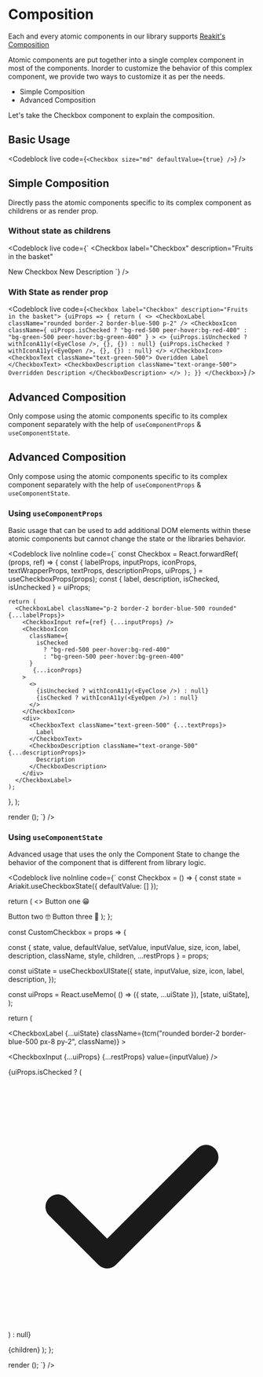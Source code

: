 
# Composition

Each and every atomic components in our library supports
[Reakit's Composition ](https://reakit.io/docs/composition/)

Atomic components are put together into a single complex component in most of
the components. Inorder to customize the behavior of this complex component, we
provide two ways to customize it as per the needs.

- Simple Composition
- Advanced Composition

Let's take the Checkbox component to explain the composition.

## Basic Usage

<Codeblock live code={`<Checkbox size="md" defaultValue={true} />`} />

## Simple Composition

Directly pass the atomic components specific to its complex component as
childrens or as render prop.

### Without state as childrens

<Codeblock
  live
  code={`
<Checkbox
  label="Checkbox"
  description="Fruits in the basket"
>
  <CheckboxLabel className="rounded border-2 border-blue-500 p-2" />
  <CheckboxIcon className="bg-red-500" />
  <CheckboxText className="text-green-500">New Checkbox</CheckboxText>
  <CheckboxDescription className="text-orange-500">
    New Description
  </CheckboxDescription>
</Checkbox>
`}
/>

### With State as render prop

<Codeblock
  live
  code={`
<Checkbox label="Checkbox" description="Fruits in the basket">
  {uiProps => {
    return (
      <>
        <CheckboxLabel className="rounded border-2 border-blue-500 p-2" />
        <CheckboxIcon
          className={
            uiProps.isChecked
              ? "bg-red-500 peer-hover:bg-red-400"
              : "bg-green-500 peer-hover:bg-green-400"
          }
        >
          <>
            {uiProps.isUnchecked
              ? withIconA11y(<EyeClose />, {}, {})
              : null}
            {uiProps.isChecked ? withIconA11y(<EyeOpen />, {}, {}) : null}
          </>
        </CheckboxIcon>
        <CheckboxText className="text-green-500">
          Overidden Label
        </CheckboxText>
        <CheckboxDescription className="text-orange-500">
          Overridden Description
        </CheckboxDescription>
      </>
    );
  }}
</Checkbox>
`}
/>

## Advanced Composition

Only compose using the atomic components specific to its complex component
separately with the help of `useComponentProps` & `useComponentState`.

## Advanced Composition

Only compose using the atomic components specific to its complex component
separately with the help of `useComponentProps` & `useComponentState`.

### Using `useComponentProps`

Basic usage that can be used to add additional DOM elements within these atomic
components but cannot change the state or the libraries behavior.

<Codeblock
  live
  noInline
  code={`
const Checkbox = React.forwardRef(
  (props, ref) => {
    const {
      labelProps,
      inputProps,
      iconProps,
      textWrapperProps,
      textProps,
      descriptionProps,
      uiProps,
    } = useCheckboxProps(props);
    const { label, description, isChecked, isUnchecked } = uiProps;

    return (
      <CheckboxLabel className="p-2 border-2 border-blue-500 rounded" {...labelProps}>
        <CheckboxInput ref={ref} {...inputProps} />
        <CheckboxIcon
          className={
            isChecked
              ? "bg-red-500 peer-hover:bg-red-400"
              : "bg-green-500 peer-hover:bg-green-400"
          }
           {...iconProps}
        >
          <>
            {isUnchecked ? withIconA11y(<EyeClose />) : null}
            {isChecked ? withIconA11y(<EyeOpen />) : null}
          </>
        </CheckboxIcon>
        <div>
          <CheckboxText className="text-green-500" {...textProps}>
            Label
          </CheckboxText>
          <CheckboxDescription className="text-orange-500" {...descriptionProps}>
            Description
          </CheckboxDescription>
        </div>
      </CheckboxLabel>
    );

}, );

render (<Checkbox />); `} />

### Using `useComponentState`

Advanced usage that uses the only the Component State to change the behavior of
the component that is different from library logic.

<Codeblock
  live
  noInline
  code={`
const Checkbox = () => {
const state = Ariakit.useCheckboxState({ defaultValue: [] });

return ( <> <CustomCheckbox inputValue="one" state={state}> Button one 😁

</CustomCheckbox>
<CustomCheckbox className="ml-2" inputValue="two" state={state}> Button two 🤓
</CustomCheckbox>
<CustomCheckbox className="ml-2" inputValue="three" state={state}> Button three
👻 </CustomCheckbox> </> ); };

const CustomCheckbox = props => {

const { state, value, defaultValue, setValue, inputValue, size, icon, label,
description, className, style, children, ...restProps } = props;

const uiState = useCheckboxUIState({ state, inputValue, size, icon, label,
description, });

const uiProps = React.useMemo( () => ({ state, ...uiState }), [state, uiState],
);

return (

<CheckboxLabel {...uiState} className={tcm("rounded border-2 border-blue-500 px-8 py-2", className)} >

<CheckboxInput {...uiProps} {...restProps} value={inputValue} />

{uiProps.isChecked ? (

<CheckboxIcon className="absolute inset-y-0 left-0 flex items-center pl-1.5 text-blue-500">
  <svg
    className="h-5 w-5"
    xmlns="http://www.w3.org/2000/svg"
    viewBox="0 0 20 20"
    fill="currentColor"
    aria-hidden="true"
    role="img"
    focusable={false}
  >
    <path
      fillRule="evenodd"
      d="M16.707 5.293a1 1 0 010 1.414l-8 8a1 1 0 01-1.414 0l-4-4a1 1 0 011.414-1.414L8 12.586l7.293-7.293a1 1 0 011.414 0z"
      clipRule="evenodd"
    />
  </svg>
</CheckboxIcon>
) : null}

<span className="select-none">{children}</span> </CheckboxLabel> ); };

render (<Checkbox />); `} />
